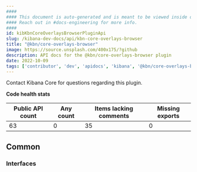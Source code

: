 ```yaml
---
####
#### This document is auto-generated and is meant to be viewed inside our experimental, new docs system.
#### Reach out in #docs-engineering for more info.
####
id: kibKbnCoreOverlaysBrowserPluginApi
slug: /kibana-dev-docs/api/kbn-core-overlays-browser
title: "@kbn/core-overlays-browser"
image: https://source.unsplash.com/400x175/?github
description: API docs for the @kbn/core-overlays-browser plugin
date: 2022-10-09
tags: ['contributor', 'dev', 'apidocs', 'kibana', '@kbn/core-overlays-browser']
---
```




Contact Kibana Core for questions regarding this plugin.

**Code health stats**

| Public API count  | Any count | Items lacking comments | Missing exports |
|-------------------|-----------|------------------------|-----------------|
| 63 | 0 | 35 | 0 |

## Common

### Interfaces
<DocDefinitionList data={kbnCoreOverlaysBrowserObj.common.interfaces}/>

